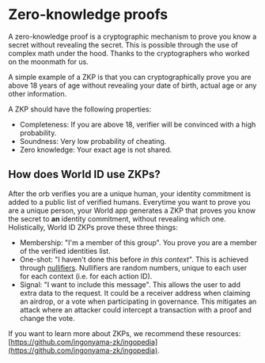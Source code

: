 
# Zero-knowledge proofs

A zero-knowledge proof is a cryptographic mechanism to prove you know a secret without revealing the secret. This is possible through the use of complex math under the hood. Thanks to the cryptographers who worked on the moonmath for us.

A simple example of a ZKP is that you can cryptographically prove you are above 18 years of age without revealing your date of birth, actual age or any other information.

A ZKP should have the following properties:

- Completeness: If you are above 18, verifier will be convinced with a high probability.
- Soundness: Very low probability of cheating.
- Zero knowledge: Your exact age is not shared.

## How does World ID use ZKPs?

After the orb verifies you are a unique human, your identity commitment is added to a public list of verified humans. Everytime you want to prove you are a unique person, your World app generates a ZKP that proves you know the secret to **an** identity commitment, without revealing which one. Holistically, World ID ZKPs prove these three things:

- Membership: "I'm a member of this group". You prove you are a member of the verified identities list.
- One-shot: "I haven't done this before _in this context_". This is achieved through [nullifiers](/about/glossary#nullifier-hash). Nullifiers are random numbers, unique to each user for each context (i.e. for each action ID).
- Signal: "I want to include this message". This allows the user to add extra data to the request. It could be a receiver address when claiming an airdrop, or a vote when participating in governance. This mitigates an attack where an attacker could intercept a transaction with a proof and change the vote.

If you want to learn more about ZKPs, we recommend these resources: [https://github.com/ingonyama-zk/ingopedia](https://github.com/ingonyama-zk/ingopedia).
